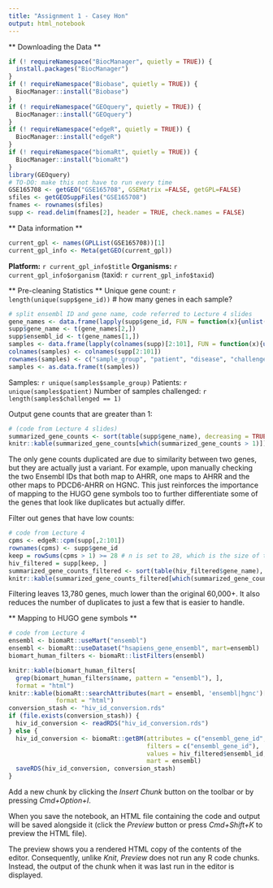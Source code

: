 ```yaml
---
title: "Assignment 1 - Casey Hon"
output: html_notebook
---
```


** Downloading the Data **
```r
if (! requireNamespace("BiocManager", quietly = TRUE)) {
  install.packages("BiocManager")
}
if (! requireNamespace("Biobase", quietly = TRUE)) {
  BiocManager::install("Biobase")
}
if (! requireNamespace("GEOquery", quietly = TRUE)) {
  BiocManager::install("GEOquery")
}
if (! requireNamespace("edgeR", quietly = TRUE)) {
  BiocManager::install("edgeR")
}
if (! requireNamespace("biomaRt", quietly = TRUE)) {
  BiocManager::install("biomaRt")
}
library(GEOquery)
# TO-DO: make this not have to run every time
GSE165708 <- getGEO("GSE165708", GSEMatrix =FALSE, getGPL=FALSE)
sfiles <- getGEOSuppFiles("GSE165708")
fnames <- rownames(sfiles) 
supp <- read.delim(fnames[2], header = TRUE, check.names = FALSE)
```

** Data information **
```r
current_gpl <- names(GPLList(GSE165708))[1]
current_gpl_info <- Meta(getGEO(current_gpl))
```
**Platform:** `r current_gpl_info$title`
**Organisms:** `r current_gpl_info$organism` (taxid: `r current_gpl_info$taxid`)

** Pre-cleaning Statistics **
Unique gene count: `r length(unique(supp$gene_id))`
# how many genes in each sample?
```r
# split ensembl ID and gene name, code referred to Lecture 4 slides
gene_names <- data.frame(lapply(supp$gene_id, FUN = function(x){unlist(strsplit(x, split = "_"))}))
supp$gene_name <- t(gene_names[2,])
supp$ensembl_id <- t(gene_names[1,])
samples <- data.frame(lapply(colnames(supp)[2:101], FUN = function(x){unlist(strsplit(x, split = "\\."))}))
colnames(samples) <- colnames(supp[2:101])
rownames(samples) <- c("sample_group", "patient", "disease", "challenged") # boolean value for whether or not the sample was challenged with M. tuberculosis, with 0 meaning non-challenged, 1 meaning
samples <- as.data.frame(t(samples))
```
Samples: `r unique(samples$sample_group)`
Patients: `r unique(samples$patient)`
Number of samples challenged: `r length(samples$challenged == 1)`

Output gene counts that are greater than 1:
```r
# (code from Lecture 4 slides)
summarized_gene_counts <- sort(table(supp$gene_name), decreasing = TRUE)
knitr::kable(summarized_gene_counts[which(summarized_gene_counts > 1)])
```
The only gene counts duplicated are due to similarity between two genes, but they are actually just a variant. For example, upon manually checking the two Ensembl IDs that both map to AHRR, one maps to AHRR and the other maps to PDCD6-AHRR on HGNC. This just reinforces the importance of mapping to the HUGO gene symbols too to further differentiate some of the genes that look like duplicates but actually differ.

Filter out genes that have low counts:
```r
# code from Lecture 4
cpms <- edgeR::cpm(supp[,2:101])
rownames(cpms) <- supp$gene_id
keep = rowSums(cpms > 1) >= 28 # n is set to 28, which is the size of the smallest group of replicates (PrEP)
hiv_filtered = supp[keep, ]
summarized_gene_counts_filtered <- sort(table(hiv_filtered$gene_name), decreasing = TRUE)
knitr::kable(summarized_gene_counts_filtered[which(summarized_gene_counts_filtered > 1)])
```
Filtering leaves 13,780 genes, much lower than the original 60,000+. It also reduces the number of duplicates to just a few that is easier to handle.

** Mapping to HUGO gene symbols **
```r
# code from Lecture 4
ensembl <- biomaRt::useMart("ensembl")
ensembl <- biomaRt::useDataset("hsapiens_gene_ensembl", mart=ensembl)
biomart_human_filters <- biomaRt::listFilters(ensembl)

knitr::kable(biomart_human_filters[
  grep(biomart_human_filters$name, pattern = "ensembl"), ], 
  format = "html") 
knitr::kable(biomaRt::searchAttributes(mart = ensembl, 'ensembl|hgnc')[1:12,], 
             format = "html")
conversion_stash <- "hiv_id_conversion.rds"
if (file.exists(conversion_stash)) {
  hiv_id_conversion <- readRDS("hiv_id_conversion.rds")
} else {
  hiv_id_conversion <- biomaRt::getBM(attributes = c("ensembl_gene_id", "hgnc_symbol"),
                                      filters = c("ensembl_gene_id"),
                                      values = hiv_filtered$ensembl_id,
                                      mart = ensembl)
  saveRDS(hiv_id_conversion, conversion_stash)
}
```



Add a new chunk by clicking the *Insert Chunk* button on the toolbar or by pressing *Cmd+Option+I*.

When you save the notebook, an HTML file containing the code and output will be saved alongside it (click the *Preview* button or press *Cmd+Shift+K* to preview the HTML file). 

The preview shows you a rendered HTML copy of the contents of the editor. Consequently, unlike *Knit*, *Preview* does not run any R code chunks. Instead, the output of the chunk when it was last run in the editor is displayed.

